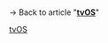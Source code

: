 {{LPR
|article = tvOS
|latest release version = 15.6 beta 4<ref>{{Cite news|url=https://www.macrumors.com/2022/06/28/apple-seeds-ios-15-6-beta-4-to-developers/|title=Apple Seeds Fourth Betas of iOS 15.6 and iPadOS 15.6 to Developers|website=[[MacRumors]]|first=Juli|last=Clover|date=June 28, 2022|access-date=June 28, 2022|quote=Apple has also seeded new developer betas of tvOS 15.6 and watchOS 8.7.}}</ref> (19M5056c)<ref>{{Cite web|url=https://developer.apple.com/news/releases/?id=06282022a|title=tvOS 15.6 beta 4 (19M5056c) - Releases - Apple Developer|publisher=[[Apple Inc.]]|date=June 28, 2022|access-date=June 28, 2022}}</ref>
|latest release date = {{Start date and age|2022|6|28}}
}}<br />
{{LPR
|article = tvOS
|latest release version = 16.0 beta 2<ref>{{Cite news|url=https://www.macrumors.com/2022/06/22/apple-seeds-tvos-16-beta-2-to-developers/|title=Apple Seeds Second Beta of tvOS 16 to Developers|website=[[MacRumors]]|first=Juli|last=Clover|date=June 22, 2022|access-date=June 22, 2022}}</ref> (20J5319h)<ref>{{Cite web|url=https://developer.apple.com/news/releases/?id=06222022a|title=tvOS 16 beta 2 (20J5319h) - Releases - Apple Developer|publisher=[[Apple Inc.]]|date=June 22, 2022|access-date=June 22, 2022}}</ref>
|latest release date = {{Start date and age|2022|6|22}}
}}
<noinclude>
→ Back to article "'''[[tvOS]]'''"
{{Template reference list}}
[[Category:Latest preview software release templates|tvOS]]
</noinclude>